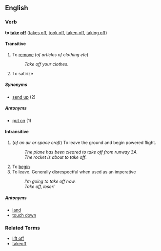 ==English==
===Verb===
'''to [[take]] [[off]]''' ([[takes off]], [[took off]], [[taken off]], [[taking off]])

====Transitive====
# To [[remove]] (''of articles of clothing etc'')
#:''Take off your clothes''.
# To satirize

=====Synonyms=====
*[[send up]] (2)

=====Antonyms=====
*[[put on]] (1)

====Intransitive====
# (''of an air or space craft'') To leave the ground and begin powered flight.
#: ''The plane has been cleared to take off from runway 3A.''
#:''The rocket is about to take off''.
# To [[begin]]
# To leave.  Generally disrespectful when used as an imperative
#: ''I'm going to take off now.''
#: ''Take off, loser!''

=====Antonyms=====
*[[land]]
*[[touch down]]

===Related Terms===
*[[lift off]]
*[[takeoff]]